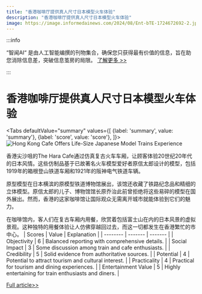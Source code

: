 ```yaml
---
title: "香港咖啡厅提供真人尺寸日本模型火车体验"
description: "香港咖啡厅提供真人尺寸日本模型火车体验"
image: https://image.informedainews.com/2024/08/Ent-bTE-1724672692-2.jpg
---
```



:::info

“智闻AI“ 是由人工智能编撰的刊物集合，确保您只获得最有价值的信息，旨在助您消除信息差，突破信息茧房的局限。  [了解更多 >>](/)

:::

# 香港咖啡厅提供真人尺寸日本模型火车体验


<Tabs
	defaultValue="summary"
	values={[
	{label: 'summary', value: 'summary'},
	{label: 'score', value: 'score'},
]}>
<TabItem value="summary">
<img
  src="https://image.informedainews.com/2024/08/Ent-bTE-1724672692-2.jpg"
  alt="Hong Kong Cafe Offers Life-Size Japanese Model Trains Experience"
/>



香港尖沙咀的The Hara Cafe通过仿真复古火车车厢，让顾客体验20世纪20年代的日本风情。这些仿制品基于已故著名火车模型爱好者原信太郎设计的模型，包括1919年的箱根登山铁道车厢和1921年的阪神电气铁道车辆。

原型模型在日本横滨的原模型铁道博物馆展出，该馆还收藏了铁路纪念品和精细的立体模型。原信太郎的儿子、博物馆馆长原乔治此前曾拒绝将这些易碎的模型在国外展出。然而，香港的这家咖啡馆让国际观众无需离开城市就能体验到它们的魅力。

在咖啡馆内，客人们在复古车厢内用餐，欣赏着包括富士山在内的日本风景的虚拟景观。这种独特的用餐体验让人仿佛穿越回过去，而这一切都发生在香港繁忙的市中心。
</TabItem>
<TabItem value="score">
	| Scores     | Value   | Explanation |
	| -------- | ------- | ------- |
	| Objectivity  | 6    | Balanced reporting with comprehensive details.    |
	| Social Impact | 3     | Some discussion among train and cafe enthusiasts.    |
	| Credibility    | 5    | Solid evidence from authoritative sources.    |
	| Potential    | 4    | Potential to attract tourism and cultural interest.    |
	| Practicality    | 4    | Practical for tourism and dining experiences.    |
	| Entertainment Value    | 5    | Highly entertaining for train enthusiasts and diners.    |
</TabItem>
</Tabs>

[Full article>>](https://asia.nikkei.com/Life-Arts/Life/All-aboard-Life-size-Japanese-model-trains-debut-at-Hong-Kong-cafe)
